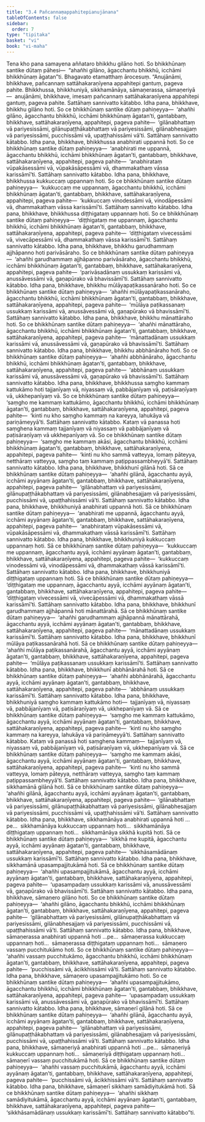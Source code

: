 ```yaml
---
title: "3.4 Pañcannaṃappahitepianujānana"
tableOfContents: false
sidebar:
  order: 7
type: "tipitaka"
basket: "vi"
book: "vi-maha"
---
```



<DynamicBreadcrumb />

<Division number="193" book="vi-maha">

<Paragraph number="838" book="vi-maha">
Tena kho pana samayena aññataro bhikkhu gilāno hoti. So bhikkhūnaṃ santike dūtaṃ pāhesi—  “ahañhi gilāno, āgacchantu bhikkhū, icchāmi bhikkhūnaṃ āgatan”ti. Bhagavato etamatthaṃ ārocesuṃ. “Anujānāmi, bhikkhave, pañcannaṃ sattāhakaraṇīyena appahitepi gantuṃ, pageva pahite. Bhikkhussa, bhikkhuniyā, sikkhamānāya, sāmaṇerassa, sāmaṇeriyā—  anujānāmi, bhikkhave, imesaṃ pañcannaṃ sattāhakaraṇīyena appahitepi gantuṃ, pageva pahite. Sattāhaṃ sannivatto kātabbo.
</Paragraph>

<Paragraph number="839" book="vi-maha">
Idha pana, bhikkhave, bhikkhu gilāno hoti. So ce bhikkhūnaṃ santike dūtaṃ pahiṇeyya—  ‘ahañhi gilāno, āgacchantu bhikkhū, icchāmi bhikkhūnaṃ āgatan’ti, gantabbaṃ, bhikkhave, sattāhakaraṇīyena, appahitepi, pageva pahite—  ‘gilānabhattaṃ vā pariyesissāmi, gilānupaṭṭhākabhattaṃ vā pariyesissāmi, gilānabhesajjaṃ vā pariyesissāmi, pucchissāmi vā, upaṭṭhahissāmi vā’ti. Sattāhaṃ sannivatto kātabbo.
</Paragraph>

<Paragraph number="840" book="vi-maha">
Idha pana, bhikkhave, bhikkhussa anabhirati uppannā hoti. So ce bhikkhūnaṃ santike dūtaṃ pahiṇeyya—  ‘anabhirati me uppannā, āgacchantu bhikkhū, icchāmi bhikkhūnaṃ āgatan’ti, gantabbaṃ, bhikkhave, sattāhakaraṇīyena, appahitepi, pageva pahite—  ‘anabhirataṃ vūpakāsessāmi vā, vūpakāsāpessāmi vā, dhammakathaṃ vāssa karissāmī’ti. Sattāhaṃ sannivatto kātabbo.
</Paragraph>

<Paragraph number="841" book="vi-maha">
Idha pana, bhikkhave, bhikkhussa kukkuccaṃ uppannaṃ hoti. So ce bhikkhūnaṃ santike dūtaṃ pahiṇeyya—  ‘kukkuccaṃ me uppannaṃ, āgacchantu bhikkhū, icchāmi bhikkhūnaṃ āgatan’ti, gantabbaṃ, bhikkhave, sattāhakaraṇīyena, appahitepi, pageva pahite—  ‘kukkuccaṃ vinodessāmi vā, vinodāpessāmi vā, dhammakathaṃ vāssa karissāmī’ti. Sattāhaṃ sannivatto kātabbo.
</Paragraph>

<Paragraph number="842" book="vi-maha">
Idha pana, bhikkhave, bhikkhussa diṭṭhigataṃ uppannaṃ hoti. So ce bhikkhūnaṃ santike dūtaṃ pahiṇeyya—  ‘diṭṭhigataṃ me uppannaṃ, āgacchantu bhikkhū, icchāmi bhikkhūnaṃ āgatan’ti, gantabbaṃ, bhikkhave, sattāhakaraṇīyena, appahitepi, pageva pahite—  ‘diṭṭhigataṃ vivecessāmi vā, vivecāpessāmi vā, dhammakathaṃ vāssa karissāmī’ti. Sattāhaṃ sannivatto kātabbo.
</Paragraph>

<Paragraph number="843" book="vi-maha">
Idha pana, bhikkhave, bhikkhu garudhammaṃ ajjhāpanno hoti parivāsāraho. So ce bhikkhūnaṃ santike dūtaṃ pahiṇeyya—  ‘ahañhi garudhammaṃ ajjhāpanno parivāsāraho, āgacchantu bhikkhū, icchāmi bhikkhūnaṃ āgatan’ti, gantabbaṃ, bhikkhave, sattāhakaraṇīyena, appahitepi, pageva pahite—  ‘parivāsadānaṃ ussukkaṃ karissāmi vā, anussāvessāmi vā, gaṇapūrako vā bhavissāmī’ti. Sattāhaṃ sannivatto kātabbo.
</Paragraph>

<Paragraph number="844" book="vi-maha">
Idha pana, bhikkhave, bhikkhu mūlāyapaṭikassanāraho hoti. So ce bhikkhūnaṃ santike dūtaṃ pahiṇeyya—  ‘ahañhi mūlāyapaṭikassanāraho, āgacchantu bhikkhū, icchāmi bhikkhūnaṃ āgatan’ti, gantabbaṃ, bhikkhave, sattāhakaraṇīyena, appahitepi, pageva pahite—  ‘mūlāya paṭikassanaṃ ussukkaṃ karissāmi vā, anussāvessāmi vā, gaṇapūrako vā bhavissāmī’ti. Sattāhaṃ sannivatto kātabbo.
</Paragraph>

<Paragraph number="845" book="vi-maha">
Idha pana, bhikkhave, bhikkhu mānattāraho hoti. So ce bhikkhūnaṃ santike dūtaṃ pahiṇeyya—  ‘ahañhi mānattāraho, āgacchantu bhikkhū, icchāmi bhikkhūnaṃ āgatan’ti, gantabbaṃ, bhikkhave, sattāhakaraṇīyena, appahitepi, pageva pahite—  ‘mānattadānaṃ ussukkaṃ karissāmi vā, anussāvessāmi vā, gaṇapūrako vā bhavissāmī’ti. Sattāhaṃ sannivatto kātabbo.
</Paragraph>

<Paragraph number="846" book="vi-maha">
Idha pana, bhikkhave, bhikkhu abbhānāraho hoti. So ce bhikkhūnaṃ santike dūtaṃ pahiṇeyya—  ‘ahañhi abbhānāraho, āgacchantu bhikkhū, icchāmi bhikkhūnaṃ āgatan’ti, gantabbaṃ, bhikkhave, sattāhakaraṇīyena, appahitepi, pageva pahite—  ‘abbhānaṃ ussukkaṃ karissāmi vā, anussāvessāmi vā, gaṇapūrako vā bhavissāmī’ti. Sattāhaṃ sannivatto kātabbo.
</Paragraph>

<Paragraph number="847" book="vi-maha">
Idha pana, bhikkhave, bhikkhussa saṃgho kammaṃ kattukāmo hoti tajjanīyaṃ vā, niyassaṃ vā, pabbājanīyaṃ vā, paṭisāraṇīyaṃ vā, ukkhepanīyaṃ vā. So ce bhikkhūnaṃ santike dūtaṃ pahiṇeyya—  ‘saṃgho me kammaṃ kattukāmo, āgacchantu bhikkhū, icchāmi bhikkhūnaṃ āgatan’ti, gantabbaṃ, bhikkhave, sattāhakaraṇīyena, appahitepi, pageva pahite—  ‘kinti nu kho saṃgho kammaṃ na kareyya, lahukāya vā pariṇāmeyyā’ti. Sattāhaṃ sannivatto kātabbo.
</Paragraph>

<Paragraph number="848" book="vi-maha">
Kataṃ vā panassa hoti saṃghena kammaṃ tajjanīyaṃ vā niyassaṃ vā pabbājanīyaṃ vā paṭisāraṇīyaṃ vā ukkhepanīyaṃ vā. So ce bhikkhūnaṃ santike dūtaṃ pahiṇeyya—  ‘saṃgho me kammaṃ akāsi, āgacchantu bhikkhū, icchāmi bhikkhūnaṃ āgatan’ti, gantabbaṃ, bhikkhave, sattāhakaraṇīyena, appahitepi, pageva pahite—  ‘kinti nu kho sammā vatteyya, lomaṃ pāteyya, netthāraṃ vatteyya, saṃgho taṃ kammaṃ paṭippassambheyyā’ti. Sattāhaṃ sannivatto kātabbo.
</Paragraph>

</Division>
<Division number="194" book="vi-maha">

<Paragraph number="849" book="vi-maha">
Idha pana, bhikkhave, bhikkhunī gilānā hoti. Sā ce bhikkhūnaṃ santike dūtaṃ pahiṇeyya—  ‘ahañhi gilānā, āgacchantu ayyā, icchāmi ayyānaṃ āgatan’ti, gantabbaṃ, bhikkhave, sattāhakaraṇīyena, appahitepi, pageva pahite—  ‘gilānabhattaṃ vā pariyesissāmi, gilānupaṭṭhākabhattaṃ vā pariyesissāmi, gilānabhesajjaṃ vā pariyesissāmi, pucchissāmi vā, upaṭṭhahissāmi vā’ti. Sattāhaṃ sannivatto kātabbo.
</Paragraph>

<Paragraph number="850" book="vi-maha">
Idha pana, bhikkhave, bhikkhuniyā anabhirati uppannā hoti. Sā ce bhikkhūnaṃ santike dūtaṃ pahiṇeyya—  ‘anabhirati me uppannā, āgacchantu ayyā, icchāmi ayyānaṃ āgatan’ti, gantabbaṃ, bhikkhave, sattāhakaraṇīyena, appahitepi, pageva pahite—  ‘anabhirataṃ vūpakāsessāmi vā, vūpakāsāpessāmi vā, dhammakathaṃ vāssā karissāmī’ti. Sattāhaṃ sannivatto kātabbo.
</Paragraph>

<Paragraph number="851" book="vi-maha">
Idha pana, bhikkhave, bhikkhuniyā kukkuccaṃ uppannaṃ hoti. Sā ce bhikkhūnaṃ santike dūtaṃ pahiṇeyya—  ‘kukkuccaṃ me uppannaṃ, āgacchantu ayyā, icchāmi ayyānaṃ āgatan’ti, gantabbaṃ, bhikkhave, sattāhakaraṇīyena, appahitepi, pageva pahite—  ‘kukkuccaṃ vinodessāmi vā, vinodāpessāmi vā, dhammakathaṃ vāssā karissāmī’ti. Sattāhaṃ sannivatto kātabbo.
</Paragraph>

<Paragraph number="852" book="vi-maha">
Idha pana, bhikkhave, bhikkhuniyā diṭṭhigataṃ uppannaṃ hoti. Sā ce bhikkhūnaṃ santike dūtaṃ pahiṇeyya—  ‘diṭṭhigataṃ me uppannaṃ, āgacchantu ayyā, icchāmi ayyānaṃ āgatan’ti, gantabbaṃ, bhikkhave, sattāhakaraṇīyena, appahitepi, pageva pahite—  ‘diṭṭhigataṃ vivecessāmi vā, vivecāpessāmi vā, dhammakathaṃ vāssā karissāmī’ti. Sattāhaṃ sannivatto kātabbo.
</Paragraph>

<Paragraph number="853" book="vi-maha">
Idha pana, bhikkhave, bhikkhunī garudhammaṃ ajjhāpannā hoti mānattārahā. Sā ce bhikkhūnaṃ santike dūtaṃ pahiṇeyya—  ‘ahañhi garudhammaṃ ajjhāpannā mānattārahā, āgacchantu ayyā, icchāmi ayyānaṃ āgatan’ti, gantabbaṃ, bhikkhave, sattāhakaraṇīyena, appahitepi, pageva pahite—  ‘mānattadānaṃ ussukkaṃ karissāmī’ti. Sattāhaṃ sannivatto kātabbo.
</Paragraph>

<Paragraph number="854" book="vi-maha">
Idha pana, bhikkhave, bhikkhunī mūlāya paṭikassanārahā hoti. Sā ce bhikkhūnaṃ santike dūtaṃ pahiṇeyya—  ‘ahañhi mūlāya paṭikassanārahā, āgacchantu ayyā, icchāmi ayyānaṃ āgatan’ti, gantabbaṃ, bhikkhave, sattāhakaraṇīyena, appahitepi, pageva pahite—  ‘mūlāya paṭikassanaṃ ussukkaṃ karissāmī’ti. Sattāhaṃ sannivatto kātabbo.
</Paragraph>

<Paragraph number="855" book="vi-maha">
Idha pana, bhikkhave, bhikkhunī abbhānārahā hoti. Sā ce bhikkhūnaṃ santike dūtaṃ pahiṇeyya—  ‘ahañhi abbhānārahā, āgacchantu ayyā, icchāmi ayyānaṃ āgatan’ti, gantabbaṃ, bhikkhave, sattāhakaraṇīyena, appahitepi, pageva pahite—  ‘abbhānaṃ ussukkaṃ karissāmī’ti. Sattāhaṃ sannivatto kātabbo.
</Paragraph>

<Paragraph number="856" book="vi-maha">
Idha pana, bhikkhave, bhikkhuniyā saṃgho kammaṃ kattukāmo hoti—  tajjanīyaṃ vā, niyassaṃ vā, pabbājanīyaṃ vā, paṭisāraṇīyaṃ vā, ukkhepanīyaṃ vā. Sā ce bhikkhūnaṃ santike dūtaṃ pahiṇeyya—  ‘saṃgho me kammaṃ kattukāmo, āgacchantu ayyā, icchāmi ayyānaṃ āgatan’ti, gantabbaṃ, bhikkhave, sattāhakaraṇīyena, appahitepi, pageva pahite—  ‘kinti nu kho saṃgho kammaṃ na kareyya, lahukāya vā pariṇāmeyyā’ti. Sattāhaṃ sannivatto kātabbo.
</Paragraph>

<Paragraph number="857" book="vi-maha">
Kataṃ vā panassā hoti saṃghena kammaṃ—  tajjanīyaṃ vā, niyassaṃ vā, pabbājanīyaṃ vā, paṭisāraṇīyaṃ vā, ukkhepanīyaṃ vā. Sā ce bhikkhūnaṃ santike dūtaṃ pahiṇeyya—  ‘saṃgho me kammaṃ akāsi, āgacchantu ayyā, icchāmi ayyānaṃ āgatan’ti, gantabbaṃ, bhikkhave, sattāhakaraṇīyena, appahitepi, pageva pahite—  ‘kinti nu kho sammā vatteyya, lomaṃ pāteyya, netthāraṃ vatteyya, saṃgho taṃ kammaṃ paṭippassambheyyā’ti. Sattāhaṃ sannivatto kātabbo.
</Paragraph>

</Division>
<Division number="195" book="vi-maha">

<Paragraph number="858" book="vi-maha">
Idha pana, bhikkhave, sikkhamānā gilānā hoti. Sā ce bhikkhūnaṃ santike dūtaṃ pahiṇeyya—  ‘ahañhi gilānā, āgacchantu ayyā, icchāmi ayyānaṃ āgatan’ti, gantabbaṃ, bhikkhave, sattāhakaraṇīyena, appahitepi, pageva pahite—  ‘gilānabhattaṃ vā pariyesissāmi, gilānupaṭṭhākabhattaṃ vā pariyesissāmi, gilānabhesajjaṃ vā pariyesissāmi, pucchissāmi vā, upaṭṭhahissāmi vā’ti. Sattāhaṃ sannivatto kātabbo.
</Paragraph>

<Paragraph number="859" book="vi-maha">
Idha pana, bhikkhave, sikkhamānāya anabhirati uppannā hoti …pe…  sikkhamānāya kukkuccaṃ uppannaṃ hoti…  sikkhamānāya diṭṭhigataṃ uppannaṃ hoti…  sikkhamānāya sikkhā kupitā hoti. Sā ce bhikkhūnaṃ santike dūtaṃ pahiṇeyya—  ‘sikkhā me kupitā, āgacchantu ayyā, icchāmi ayyānaṃ āgatan’ti, gantabbaṃ, bhikkhave, sattāhakaraṇīyena, appahitepi, pageva pahite—  ‘sikkhāsamādānaṃ ussukkaṃ karissāmī’ti. Sattāhaṃ sannivatto kātabbo.
</Paragraph>

<Paragraph number="860" book="vi-maha">
Idha pana, bhikkhave, sikkhamānā upasampajjitukāmā hoti. Sā ce bhikkhūnaṃ santike dūtaṃ pahiṇeyya—  ‘ahañhi upasampajjitukāmā, āgacchantu ayyā, icchāmi ayyānaṃ āgatan’ti, gantabbaṃ, bhikkhave, sattāhakaraṇīyena, appahitepi, pageva pahite—  ‘upasampadaṃ ussukkaṃ karissāmi vā, anussāvessāmi vā, gaṇapūrako vā bhavissāmī’ti. Sattāhaṃ sannivatto kātabbo.
</Paragraph>

</Division>
<Division number="196" book="vi-maha">

<Paragraph number="861" book="vi-maha">
Idha pana, bhikkhave, sāmaṇero gilāno hoti. So ce bhikkhūnaṃ santike dūtaṃ pahiṇeyya—  ‘ahañhi gilāno, āgacchantu bhikkhū, icchāmi bhikkhūnaṃ āgatan’ti, gantabbaṃ, bhikkhave, sattāhakaraṇīyena, appahitepi, pageva pahite—  ‘gilānabhattaṃ vā pariyesissāmi, gilānupaṭṭhākabhattaṃ vā pariyesissāmi, gilānabhesajjaṃ vā pariyesissāmi, pucchissāmi vā, upaṭṭhahissāmi vā’ti. Sattāhaṃ sannivatto kātabbo.
</Paragraph>

<Paragraph number="862" book="vi-maha">
Idha pana, bhikkhave, sāmaṇerassa anabhirati uppannā hoti …pe…  sāmaṇerassa kukkuccaṃ uppannaṃ hoti…  sāmaṇerassa diṭṭhigataṃ uppannaṃ hoti…  sāmaṇero vassaṃ pucchitukāmo hoti. So ce bhikkhūnaṃ santike dūtaṃ pahiṇeyya—  ‘ahañhi vassaṃ pucchitukāmo, āgacchantu bhikkhū, icchāmi bhikkhūnaṃ āgatan’ti, gantabbaṃ, bhikkhave, sattāhakaraṇīyena, appahitepi, pageva pahite—  ‘pucchissāmi vā, ācikkhissāmi vā’ti. Sattāhaṃ sannivatto kātabbo.
</Paragraph>

<Paragraph number="863" book="vi-maha">
Idha pana, bhikkhave, sāmaṇero upasampajjitukāmo hoti. So ce bhikkhūnaṃ santike dūtaṃ pahiṇeyya—  ‘ahañhi upasampajjitukāmo, āgacchantu bhikkhū, icchāmi bhikkhūnaṃ āgatan’ti, gantabbaṃ, bhikkhave, sattāhakaraṇīyena, appahitepi, pageva pahite—  ‘upasampadaṃ ussukkaṃ karissāmi vā, anussāvessāmi vā, gaṇapūrako vā bhavissāmī’ti. Sattāhaṃ sannivatto kātabbo.
</Paragraph>

</Division>
<Division number="197" book="vi-maha">

<Paragraph number="864" book="vi-maha">
Idha pana, bhikkhave, sāmaṇerī gilānā hoti. Sā ce bhikkhūnaṃ santike dūtaṃ pahiṇeyya—  ‘ahañhi gilānā, āgacchantu ayyā, icchāmi ayyānaṃ āgatan’ti, gantabbaṃ, bhikkhave, sattāhakaraṇīyena, appahitepi, pageva pahite—  ‘gilānabhattaṃ vā pariyesissāmi, gilānupaṭṭhākabhattaṃ vā pariyesissāmi, gilānabhesajjaṃ vā pariyesissāmi, pucchissāmi vā, upaṭṭhahissāmi vā’ti. Sattāhaṃ sannivatto kātabbo.
</Paragraph>

<Paragraph number="865" book="vi-maha">
Idha pana, bhikkhave, sāmaṇeriyā anabhirati uppannā hoti …pe…  sāmaṇeriyā kukkuccaṃ uppannaṃ hoti…  sāmaṇeriyā diṭṭhigataṃ uppannaṃ hoti…  sāmaṇerī vassaṃ pucchitukāmā hoti. Sā ce bhikkhūnaṃ santike dūtaṃ pahiṇeyya—  ‘ahañhi vassaṃ pucchitukāmā, āgacchantu ayyā, icchāmi ayyānaṃ āgatan’ti, gantabbaṃ, bhikkhave, sattāhakaraṇīyena, appahitepi, pageva pahite—  ‘pucchissāmi vā, ācikkhissāmi vā’ti. Sattāhaṃ sannivatto kātabbo.
</Paragraph>

<Paragraph number="866" book="vi-maha">
Idha pana, bhikkhave, sāmaṇerī sikkhaṃ samādiyitukāmā hoti. Sā ce bhikkhūnaṃ santike dūtaṃ pahiṇeyya—  ‘ahañhi sikkhaṃ samādiyitukāmā, āgacchantu ayyā, icchāmi ayyānaṃ āgatan’ti, gantabbaṃ, bhikkhave, sattāhakaraṇīyena, appahitepi, pageva pahite—  ‘sikkhāsamādānaṃ ussukkaṃ karissāmī’ti. Sattāhaṃ sannivatto kātabbo”ti.
</Paragraph>
</Division>
